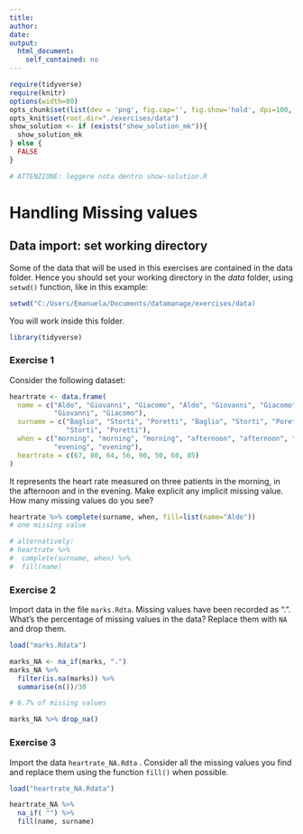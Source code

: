 ```yaml
---
title: 
author: 
date: 
output:
  html_document:
    self_contained: no
---
```


```r
require(tidyverse) 
require(knitr) 
options(width=80)
opts_chunk$set(list(dev = 'png', fig.cap='', fig.show='hold', dpi=100, fig.width=7, fig.height=7, fig.pos='H!'))#, fig.path="figures/lm-"))
opts_knit$set(root.dir="./exercises/data")
show_solution <- if (exists("show_solution_mk")){
  show_solution_mk
} else {
  FALSE
}

# ATTENZIONE: leggere nota dentro show-solution.R
```


Handling Missing values
================================

## Data import: set working directory

Some of the data that will be used in this exercises are contained in the data folder. Hence you should set your working directory in the _data_ folder, using `setwd()` function, like in this example:

```r
setwd("C:/Users/Emanuela/Documents/datamanage/exercises/data)
```

You will work inside this folder.

```r
library(tidyverse)
```


### Exercise 1
Consider the following dataset:


```r
heartrate <- data.frame(
  name = c("Aldo", "Giovanni", "Giacomo", "Aldo", "Giovanni", "Giacomo",
           "Giovanni", "Giacomo"),
  surname = c("Baglio", "Storti", "Poretti", "Baglio", "Storti", "Poretti",
              "Storti", "Poretti"),
  when = c("morning", "morning", "morning", "afternoon", "afternoon", "afternoon",
           "evening", "evening"),
  heartrate = c(67, 80, 64, 56, 90, 50, 60, 85)
)
```

It represents the heart rate measured on three patients in the morning, in the afternoon and in the evening. Make explicit any implicit missing value. How many missing values do you see?


```r
heartrate %>% complete(surname, when, fill=list(name="Aldo"))
# one missing value

# alternatively:
# heartrate %>% 
#  complete(surname, when) %>% 
#  fill(name)

```

### Exercise 2
Import data in the file `marks.Rdta`. Missing values have been recorded as ".". What's the percentage of missing values in the data? Replace them with `NA` and drop them.

```r
load("marks.Rdata")
```

```r
marks_NA <- na_if(marks, ".")
marks_NA %>% 
  filter(is.na(marks)) %>% 
  summarise(n())/30

# 6.7% of missing values

marks_NA %>% drop_na()
```


### Exercise 3
Import the data `heartrate_NA.Rdta` . Consider all the missing values you find and replace them using the function `fill()` when possible.

```r
load("heartrate_NA.Rdata")
```


```r
heartrate_NA %>% 
  na_if( "") %>% 
  fill(name, surname)
```
